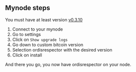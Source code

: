 ## Mynode steps

You must have at least version [v0.3.10](https://github.com/mynodebtc/mynode/blob/776ccb35d1939b76de429dd129247425cd911f17/CHANGELOG#L4)

1. Connect to your mynode
2. Go to settings
3. Click on `Show upgrade logs`
4. Go down to custom bitcoin version
5. Selection ordisrespector with the desired version
6. Click on install

And there you go, you now have ordisrespector on your node.